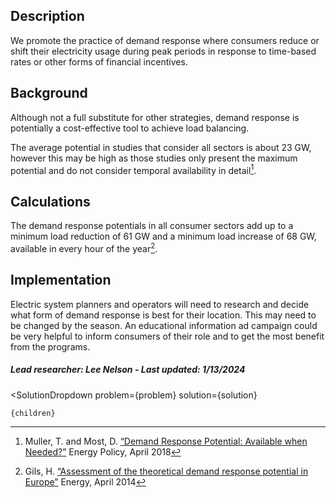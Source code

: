 


## Description
We promote the practice of demand response where consumers reduce or shift their electricity usage during peak periods in response to time-based rates or other forms of financial incentives.

## Background
Although not a full substitute for other strategies, demand response is potentially a cost-effective tool to achieve load balancing.

The average potential in studies that consider all sectors is about 23 GW, however this may be high as those studies only present the maximum potential and do not consider temporal availability in detail[^”1”].

## Calculations
The demand response potentials in all consumer sectors add up to a minimum load reduction of 61 GW and a minimum load increase of 68 GW, available in every hour of the year[^”2”].

## Implementation
Electric system planners and operators will need to research and decide what form of demand response is best for their location. This may need to be changed by the season. An educational information ad campaign could be very helpful to inform consumers of their role and to get the most benefit from the programs.

##### Lead researcher: Lee Nelson - Last updated: 1/13/2024

[^”1”]: Muller, T. and Most, D. [“Demand Response Potential: Available when Needed?”]( https://doi.org/10.1016/j.enpol.2017.12.025) Energy Policy, April 2018

[^”2”]: Gils, H. [“Assessment of the theoretical demand response potential in Europe”]( https://doi.org/10.1016/j.energy.2014.02.019) Energy, April 2014


  <SolutionDropdown 
    problem={problem} 
    solution={solution}
  >
    {children}
  </SolutionDropdown>
